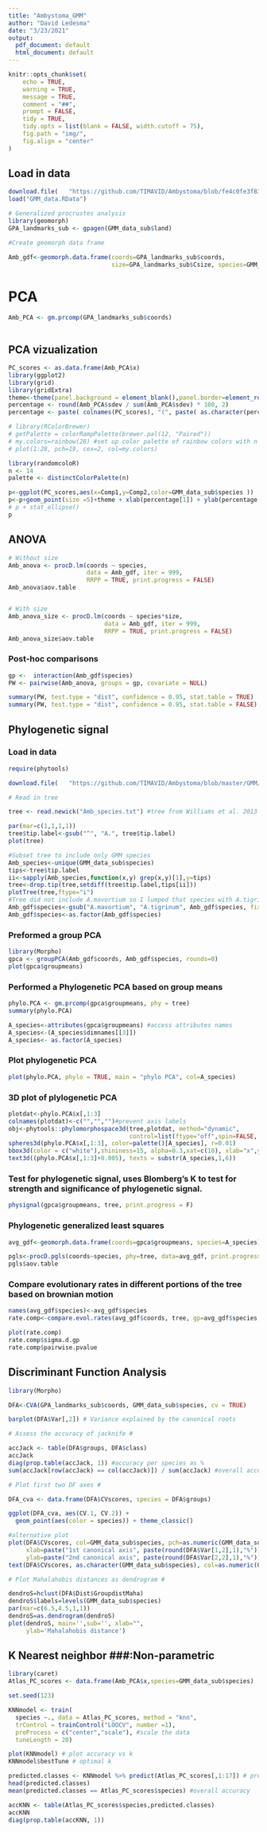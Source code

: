 ```yaml
---
title: "Ambystoma_GMM"
author: "David Ledesma"
date: "3/23/2021"
output:
  pdf_document: default
  html_document: default
---
```


```r
knitr::opts_chunk$set(
	echo = TRUE,
	warning = TRUE,
	message = TRUE,
	comment = "##",
	prompt = FALSE,
	tidy = TRUE,
	tidy.opts = list(blank = FALSE, width.cutoff = 75),
	fig.path = "img/",
	fig.align = "center"
)
```

## Load in data

```r
download.file(   "https://github.com/TIMAVID/Ambystoma/blob/fe4c0fe3f83265c6aa656946b696096524cdd26d/GMM/Data/GMM_data.RData?raw=true",   "GMM_data.RData")
load("GMM_data.RData")
```

```r
# Generalized procrustes analysis
library(geomorph)
GPA_landmarks_sub <- gpagen(GMM_data_sub$land)

#Create geomorph data frame

Amb_gdf<-geomorph.data.frame(coords=GPA_landmarks_sub$coords,
                             size=GPA_landmarks_sub$Csize, species=GMM_data_sub$species)
```
# PCA
```r

Amb_PCA <- gm.prcomp(GPA_landmarks_sub$coords)



```

## PCA vizualization

```r

PC_scores <- as.data.frame(Amb_PCA$x)
library(ggplot2)
library(grid)
library(gridExtra)
theme<-theme(panel.background = element_blank(),panel.border=element_rect(fill=NA),panel.grid.major = element_blank(),panel.grid.minor = element_blank(),strip.background=element_blank(),axis.text.x=element_text(colour="black"),axis.text.y=element_text(colour="black"),axis.ticks=element_line(colour="black"),plot.margin=unit(c(1,1,1,1),"line"))
percentage <- round(Amb_PCA$sdev / sum(Amb_PCA$sdev) * 100, 2)
percentage <- paste( colnames(PC_scores), "(", paste( as.character(percentage), "%", ")", sep="") )

# library(RColorBrewer)
# getPalette = colorRampPalette(brewer.pal(12, "Paired"))
# my.colors=rainbow(28) #set up color palette of rainbow colors with n = 14
# plot(1:28, pch=19, cex=2, col=my.colors)

library(randomcoloR)
n <- 14
palette <- distinctColorPalette(n)

p<-ggplot(PC_scores,aes(x=Comp1,y=Comp2,color=GMM_data_sub$species ))
p<-p+geom_point(size =5)+theme + xlab(percentage[1]) + ylab(percentage[2]) +scale_color_manual(values = palette)
# p + stat_ellipse()
p

```

## ANOVA ##

```r

# Without size
Amb_anova <- procD.lm(coords ~ species, 
                      data = Amb_gdf, iter = 999, 
                      RRPP = TRUE, print.progress = FALSE)
Amb_anova$aov.table


# With size
Amb_anova_size <- procD.lm(coords ~ species*size, 
                           data = Amb_gdf, iter = 999, 
                           RRPP = TRUE, print.progress = FALSE)
Amb_anova_size$aov.table


```

### Post-hoc comparisons

```r
gp <-  interaction(Amb_gdf$species)
PW <- pairwise(Amb_anova, groups = gp, covariate = NULL)

summary(PW, test.type = "dist", confidence = 0.95, stat.table = TRUE)
summary(PW, test.type = "dist", confidence = 0.95, stat.table = FALSE)
```

## Phylogenetic signal

### Load in data
```r

require(phytools)

download.file(   "https://github.com/TIMAVID/Ambystoma/blob/master/GMM/Data/Amb_species?raw=true",   "Amb_species.txt")

# Read in tree

tree <- read.newick("Amb_species.txt") #tree from Williams et al. 2013

par(mar=c(1,1,1,1))
tree$tip.label<-gsub("^", "A.", tree$tip.label)
plot(tree)

```

```r
#Subset tree to include only GMM species
Amb_species<-unique(GMM_data_sub$species)
tips<-tree$tip.label
ii<-sapply(Amb_species,function(x,y) grep(x,y)[1],y=tips)
tree<-drop.tip(tree,setdiff(tree$tip.label,tips[ii]))
plotTree(tree,ftype="i")
#Tree did not include A.mavortium so I lumped that species with A.tigrinum
Amb_gdf$species<-gsub("A.mavortium", "A.tigrinum", Amb_gdf$species, fixed = TRUE)
Amb_gdf$species<-as.factor(Amb_gdf$species)
```

### Preformed a group PCA

```r

library(Morpho)
gpca <- groupPCA(Amb_gdf$coords, Amb_gdf$species, rounds=0)
plot(gpca$groupmeans)


```

### Performed a Phylogenetic PCA based on group means

```r

phylo.PCA <- gm.prcomp(gpca$groupmeans, phy = tree)
summary(phylo.PCA)

A_species<-attributes(gpca$groupmeans) #access attributes names
A_species<-(A_species$dimnames[[3]])
A_species<- as.factor(A_species)
```

### Plot phylogenetic PCA

```r

plot(phylo.PCA, phylo = TRUE, main = "phylo PCA", col=A_species)


```

### 3D plot of plylogenetic PCA

```r


plotdat<-phylo.PCA$x[,1:3]
colnames(plotdat)<-c("","","")#prevent axis labels
obj<-phytools::phylomorphospace3d(tree,plotdat, method="dynamic",
                                  control=list(ftype="off",spin=FALSE, box=FALSE), cex.symbol=0.5)
spheres3d(phylo.PCA$x[,1:3], color=palette()[A_species], r=0.01)
bbox3d(color = c("white"),shininess=15, alpha=0.3,xat=c(10), xlab="x",yat=c(10), ylab="y",zat=c(10), zlab="z")
text3d((phylo.PCA$x[,1:3]+0.005), texts = substr(A_species,1,6))


```

### Test for phylogenetic signal, uses Blomberg’s K to test for strength and significance of phylogenetic signal.

```r
physignal(gpca$groupmeans, tree, print.progress = F)

```

### Phylogenetic generalized least squares

```r
avg_gdf<-geomorph.data.frame(coords=gpca$groupmeans, species=A_species) #make new geomorph dataframe with group mean coords

pgls<-procD.pgls(coords~species, phy=tree, data=avg_gdf, print.progress = F) #Phylogenetic generalized least squares
pgls$aov.table
```

### Compare evolutionary rates in different portions of the tree based on brownian motion

```r
names(avg_gdf$species)<-avg_gdf$species
rate.comp<-compare.evol.rates(avg_gdf$coords, tree, gp=avg_gdf$species, print.progress = F)

plot(rate.comp)
rate.comp$sigma.d.gp
rate.comp$pairwise.pvalue

```

## Discriminant Function Analysis ##

```r
library(Morpho)

DFA<-CVA(GPA_landmarks_sub$coords, GMM_data_sub$species, cv = TRUE)

barplot(DFA$Var[,2]) # Variance explained by the canonical roots

# Assess the accuracy of jacknife #

accJack <- table(DFA$groups, DFA$class)
accJack
diag(prop.table(accJack, 1)) #accuracy per species as %
sum(accJack[row(accJack) == col(accJack)]) / sum(accJack) #overall accuracy


```

```r
# Plot first two DF axes #

DFA_cva <- data.frame(DFA$CVscores, species = DFA$groups)

ggplot(DFA_cva, aes(CV.1, CV.2)) +
  geom_point(aes(color = species)) + theme_classic()

#alternative plot
plot(DFA$CVscores, col=GMM_data_sub$species, pch=as.numeric(GMM_data_sub$species), typ="n",asp=1,
     xlab=paste("1st canonical axis", paste(round(DFA$Var[1,2],1),"%")),
     ylab=paste("2nd canonical axis", paste(round(DFA$Var[2,2],1),"%")))
text(DFA$CVscores, as.character(GMM_data_sub$species), col=as.numeric(GMM_data_sub$species), cex=.7)

```

```r
# Plot Mahalahobis distances as dendrogram #

dendroS=hclust(DFA$Dist$GroupdistMaha)
dendroS$labels=levels(GMM_data_sub$species)
par(mar=c(6.5,4.5,1,1))
dendroS=as.dendrogram(dendroS)
plot(dendroS, main='',sub='', xlab="",
     ylab='Mahalahobis distance')

```

## K Nearest neighbor ###:Non-parametric

```r

library(caret)
Atlas_PC_scores <- data.frame(Amb_PCA$x,species=GMM_data_sub$species)

set.seed(123)

KNNmodel <- train(
  species ~., data = Atlas_PC_scores, method = "knn",
  trControl = trainControl("LOOCV", number =1),
  preProcess = c("center","scale"), #scale the data
  tuneLength = 20)

plot(KNNmodel) # plot accuracy vs k
KNNmodel$bestTune # optimal k

predicted.classes <- KNNmodel %>% predict(Atlas_PC_scores[,1:17]) # predict class based on KNN model
head(predicted.classes)
mean(predicted.classes == Atlas_PC_scores$species) #overall accuracy

accKNN <- table(Atlas_PC_scores$species,predicted.classes)
accKNN
diag(prop.table(accKNN, 1))


```

```r



```



